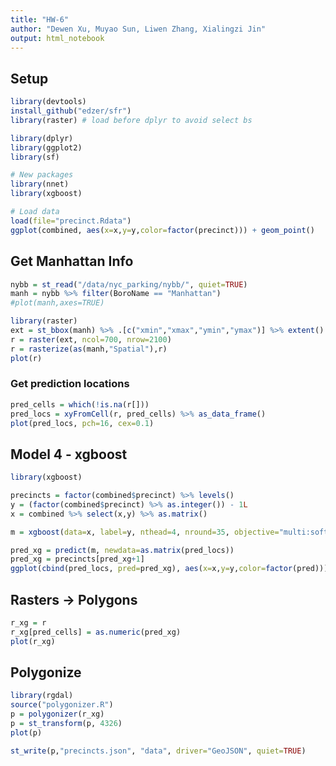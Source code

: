 ```yaml
---
title: "HW-6"
author: "Dewen Xu, Muyao Sun, Liwen Zhang, Xialingzi Jin"
output: html_notebook
---
```


## Setup

```r
library(devtools)
install_github("edzer/sfr")
library(raster) # load before dplyr to avoid select bs

library(dplyr)
library(ggplot2)
library(sf)

# New packages
library(nnet)
library(xgboost)

# Load data
load(file="precinct.Rdata")
ggplot(combined, aes(x=x,y=y,color=factor(precinct))) + geom_point()
```


## Get Manhattan Info

```r
nybb = st_read("/data/nyc_parking/nybb/", quiet=TRUE)
manh = nybb %>% filter(BoroName == "Manhattan")
#plot(manh,axes=TRUE)

library(raster)
ext = st_bbox(manh) %>% .[c("xmin","xmax","ymin","ymax")] %>% extent()
r = raster(ext, ncol=700, nrow=2100)
r = rasterize(as(manh,"Spatial"),r)
plot(r)
```

### Get prediction locations

```r
pred_cells = which(!is.na(r[]))
pred_locs = xyFromCell(r, pred_cells) %>% as_data_frame()
plot(pred_locs, pch=16, cex=0.1)
```


## Model 4 - xgboost

```r
library(xgboost)

precincts = factor(combined$precinct) %>% levels()
y = (factor(combined$precinct) %>% as.integer()) - 1L
x = combined %>% select(x,y) %>% as.matrix()

m = xgboost(data=x, label=y, nthead=4, nround=35, objective="multi:softmax", num_class=length(precincts))

pred_xg = predict(m, newdata=as.matrix(pred_locs))
pred_xg = precincts[pred_xg+1]
ggplot(cbind(pred_locs, pred=pred_xg), aes(x=x,y=y,color=factor(pred))) + geom_point()
```


## Rasters -> Polygons

```r
r_xg = r
r_xg[pred_cells] = as.numeric(pred_xg)
plot(r_xg)
```


## Polygonize

```r
library(rgdal)
source("polygonizer.R")
p = polygonizer(r_xg)
p = st_transform(p, 4326)
plot(p)

st_write(p,"precincts.json", "data", driver="GeoJSON", quiet=TRUE)
```
